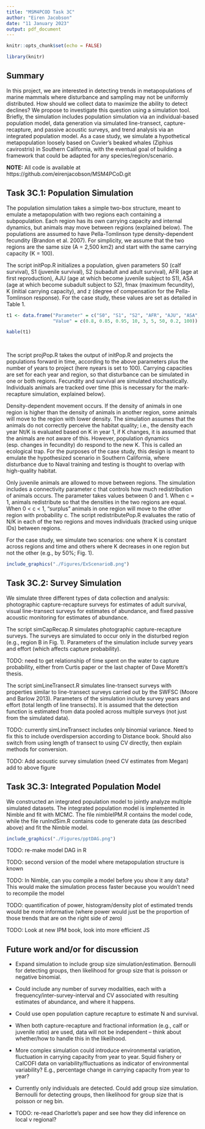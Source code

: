 ```yaml
---
title: "MSM4PCOD Task 3C"
author: "Eiren Jacobson"
date: "11 January 2023"
output: pdf_document
---
```


```r
knitr::opts_chunk$set(echo = FALSE)

library(knitr)
```

## Summary

In this project, we are interested in detecting trends in metapopulations of marine mammals where disturbance and sampling may not be uniformly distributed. How should we collect data to maximize the ability to detect declines? We propose to investigate this question using a simulation tool. Briefly, the simulation includes population simulation via an individual-based population model, data generation via simulated line-transect, capture-recapture, and passive acoustic surveys, and trend analysis via an integrated population model. As a case study, we simulate a hypothetical metapopulation loosely based on Cuvier's beaked whales (Ziphius cavirostris) in Southern California, with the eventual goal of building a framework that could be adapted for any species/region/scenario.

**NOTE:** All code is available at https://github.com/eirenjacobson/MSM4PCoD.git

## Task 3C.1: Population Simulation

The population simulation takes a simple two-box structure, meant to emulate a metapopulation with two regions each containing a subpopulation. Each region has its own carrying capacity and internal dynamics, but animals may move between regions (explained below). The populations are assumed to have Pella-Tomlinson type density-dependent fecundity (Brandon et al. 2007). For simplicity, we assume that the two regions are the same size (A = 2,500 km2) and start with the same carrying capacity (K = 100).

The script initPop.R initializes a population, given parameters S0 (calf survival), S1 (juvenile survival), S2 (subadult and adult survival), AFR (age at first reproduction), AJU (age at which become juvenile subject to S1), ASA (age at which become subadult subject to S2), fmax (maximum fecundity), K (initial carrying capacity), and z (degree of compensation for the Pella-Tomlinson response). For the case study, these values are set as detailed in Table 1. 

```r

t1 <- data.frame("Parameter" = c("S0", "S1", "S2", "AFR", "AJU", "ASA", "AMAX", "fmax", "K"),
                 "Value" = c(0.8, 0.85, 0.95, 10, 3, 5, 50, 0.2, 100))

kable(t1)
                 
                
```

The script projPop.R takes the output of initPop.R and projects the populations forward in time, according to the above parameters plus the number of years to project (here nyears is set to 100). Carrying capacities are set for each year and region, so that disturbance can be simulated in one or both regions. Fecundity and survival are simulated stochastically. Individuals animals are tracked over time (this is necessary for the mark-recapture simulation, explained below).

Density-dependent movement occurs. If the density of animals in one region is higher than the density of animals in another region, some animals will move to the region with lower density. The simulation assumes that the animals do not correctly perceive the habitat quality; i.e., the density each year Nt/K is evaluated based on K in year 1, if K changes, it is assumed that the animals are not aware of this. However, population dynamics (esp. changes in fecundity) do respond to the new K. This is called an ecological trap. For the purposes of the case study, this design is meant to emulate the hypothesized scenario in Southern California, where disturbance due to Naval training and testing is thought to overlap with high-quality habitat. 

Only juvenile animals are allowed to move between regions. The simulation includes a connectivity parameter c that controls how much redistribution of animals occurs. The parameter takes values between 0 and 1. When c = 1, animals redistribute so that the densities in the two regions are equal. When 0 < c < 1, "surplus" animals in one region will move to the other region with probability c. The script redistributePop.R evaluates the ratio of N/K in each of the two regions and moves individuals (tracked using unique IDs) between regions. 

For the case study, we simulate two scenarios: one where K is constant across regions and time and others where K decreases in one region but not the other (e.g., by 50\%; Fig. 1).

```r

include_graphics("./Figures/ExScenarioB.png")

```

## Task 3C.2: Survey Simulation

We simulate three different types of data collection and analysis: photographic capture-recapture surveys for estimates of adult survival, visual line-transect surveys for estimates of abundance, and fixed passive acoustic monitoring for estimates of abundance. 

The script simCapRecap.R simulates photographic capture-recapture surveys. The surveys are simulated to occur only in the disturbed region (e.g., region B in Fig. 1). Parameters of the simulation include survey years and effort (which affects capture probability). 

TODO: need to get relationship of time spent on the water to capture probability, either from Curtis paper or the last chapter of Dave Moretti's thesis.

The script simLineTransect.R simulates line-transect surveys with properties similar to line-transect surveys carried out by the SWFSC (Moore and Barlow 2013). Parameters of the simulation include survey years and effort (total length of line transects). It is assumed that the detection function is estimated from data pooled across multiple surveys (not just from the simulated data).

TODO: currently simLineTransect includes only binomial variance. Need to fix this to include overdispersion according to Distance book. Should also switch from using length of transect to using CV directly, then explain methods for conversion. 

TODO: Add acoustic survey simulation (need CV estimates from Megan) add to above figure

## Task 3C.3: Integrated Population Model 

We constructed an integrated population model to jointly analyze multiple simulated datasets. The integrated population model is implemented in Nimble and fit with MCMC. The file nimbleIPM.R contains the model code, while the file runIndSim.R contains code to generate data (as described above) and fit the Nimble model.

```r

include_graphics("./Figures/pptDAG.png")

```

TODO: re-make model DAG in R 

TODO: second version of the model where metapopulation structure is known

TODO: In Nimble, can you compile a model before you show it any data? This would make the simulation process faster because you wouldn't need to recompile the model

TODO: quantification of power, histogram/density plot of estimated trends would be more informative (where power would just be the proportion of those trends that are on the right side of zero)

TODO: Look at new IPM book, look into more efficient JS


## Future work and/or for discussion

- Expand simulation to include group size simulation/estimation. Bernoulli for detecting groups, then likelihood for group size that is poisson or negative binomial.

- Could include any number of survey modalities, each with a frequency/inter-survey-interval and CV associated with resulting estimates of abundance, and where it happens.

- Could use open population capture recapture to estimate N and survival.

- When both capture-recapture and fractional information (e.g., calf or juvenile ratio) are used, data will not be independent -- think about whether/how to handle this in the likelihood.

- More complex simulation could introduce environmental variation, fluctuation in carrying capacity from year to year. Squid fishery or CalCOFI data on variability/fluctuations as indicator of environmental variability? E.g., percentage change in carrying capacity from year to year?

- Currently only individuals are detected. Could add group size simulation. Bernoulli for detecting groups, then likelihood for group size that is poisson or neg bin.

- TODO: re-read Charlotte's paper and see how they did inference on local v regional?



